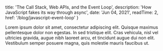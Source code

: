 
  title: 'The Call Stack, Web APIs, and the Event Loop',
  description: 'How JavaScript fakes its way through async',
  date: 'Jun 04, 2021',
  readTime: 2,
  href: '/blog/javascript-event-loop'
}


<div className="flex flex-col">
  Lorem ipsum dolor sit amet, consectetur adipiscing elit. Quisque maximus pellentesque dolor non egestas. In sed tristique elit. Cras vehicula, nisl vel ultricies gravida, augue nibh laoreet arcu, et tincidunt augue dui non elit. Vestibulum semper posuere magna, quis molestie mauris faucibus ut.
</div>